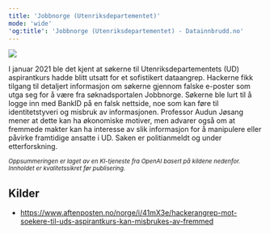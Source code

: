 ```yaml
---
title: 'Jobbnorge (Utenriksdepartementet)'
mode: 'wide'
'og:title': 'Jobbnorge (Utenriksdepartementet) - Datainnbrudd.no'
---
```


<Frame>
<img src="/images/jobbnorge.png" noZoom/>
</Frame>

I januar 2021 ble det kjent at søkerne til Utenriksdepartementets (UD) aspirantkurs hadde blitt utsatt for et sofistikert dataangrep. Hackerne fikk tilgang til detaljert informasjon om søkerne gjennom falske e-poster som utga seg for å være fra søknadsportalen Jobbnorge. Søkerne ble lurt til å logge inn med BankID på en falsk nettside, noe som kan føre til identitetstyveri og misbruk av informasjonen. Professor Audun Jøsang mener at dette kan ha økonomiske motiver, men advarer også om at fremmede makter kan ha interesse av slik informasjon for å manipulere eller påvirke framtidige ansatte i UD. Saken er politianmeldt og under etterforskning.

<sup><i>Oppsummeringen er laget av en KI-tjeneste fra OpenAI basert på kildene nedenfor. Innholdet er kvalitetssikret før publisering.</i></sup>

## Kilder
- https://www.aftenposten.no/norge/i/41mX3e/hackerangrep-mot-soekere-til-uds-aspirantkurs-kan-misbrukes-av-fremmed
